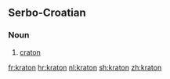 ==Serbo-Croatian==

===Noun===
{{sh-noun|g=m}}

# {{lb|sh|geology}} [[craton]]

[[fr:kraton]]
[[hr:kraton]]
[[nl:kraton]]
[[sh:kraton]]
[[zh:kraton]]